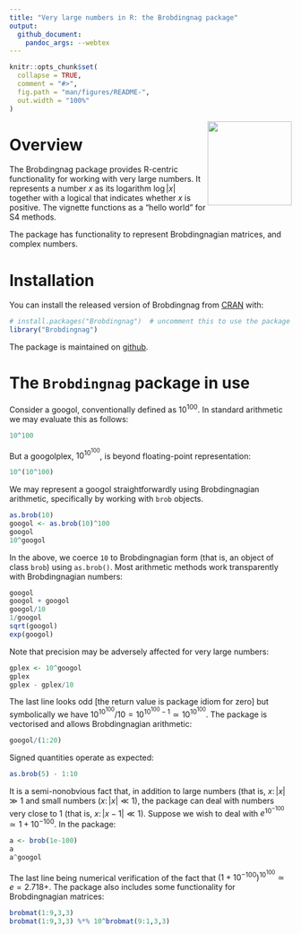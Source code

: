 ```yaml
---
title: "Very large numbers in R: the Brobdingnag package"
output:
  github_document:
    pandoc_args: --webtex
---
```



<!-- README.md is generated from README.Rmd. Please edit that file -->

```r
knitr::opts_chunk$set(
  collapse = TRUE,
  comment = "#>",
  fig.path = "man/figures/README-",
  out.width = "100%"
)
```

<img src="man/figures/brobdingnag.png" width = "150" align="right" />


<!-- badges: start --
[![CRAN_Status_Badge](https://www.r-pkg.org/badges/version/Brobdingnag?color=green)](https://cran.r-project.org/package=Brobdingnag)
<!-- badges: end -->


# Overview

The Brobdingnag package provides R-centric functionality for working
with very large numbers.  It represents a number $x$ as its logarithm
$\log\left|x\right|$ together with a logical that indicates whether
$x$ is positive.  The vignette functions as a "hello world" for S4
methods.

The package has functionality to represent Brobdingnagian matrices,
and complex numbers.


# Installation

You can install the released version of Brobdingnag from [CRAN](https://CRAN.R-project.org) with:

```r
# install.packages("Brobdingnag")  # uncomment this to use the package
library("Brobdingnag")
```

The package is maintained on
[github](https://github.com/RobinHankin/Brobdingnag).	

# The `Brobdingnag` package in use

Consider a googol, conventionally defined as $10^{100}$.  In standard
arithmetic we may evaluate this as follows:

```r
10^100
```

But a googolplex, $10^{10^{100}}$, is beyond floating-point representation:

```r
10^(10^100)
```

We may represent a googol straightforwardly using Brobdingnagian
arithmetic, specifically by working with `brob` objects.

```r
as.brob(10)
googol <- as.brob(10)^100
googol
10^googol
```

In the above, we coerce `10` to Brobdingnagian form (that is, an
object of class `brob`) using `as.brob()`.  Most arithmetic methods
work transparently with Brobdingnagian numbers:


```r
googol
googol + googol
googol/10
1/googol
sqrt(googol)
exp(googol)
```

Note that precision may be adversely affected for very large numbers:

```r
gplex <- 10^googol
gplex
gplex - gplex/10
```

The last line looks odd [the return value is package idiom for zero]
but symbolically we have $10^{10^{100}}/10=10^{10^{100}-1}\simeq
10^{10^{100}}$.  The package is vectorised and allows Brobdingnagian
arithmetic:

```r
googol/(1:20)
```

Signed quantities operate as expected:

```r
as.brob(5) - 1:10
```

It is a semi-nonobvious fact that, in addition to large numbers (that
is, $x\colon\left|x\right|\gg 1$ and small numbers
($x\colon\left|x\right|\ll 1$), the package can deal with numbers very
close to 1 (that is, $x\colon\left|x-1\right|\ll 1$).  Suppose we wish
to deal with $e^{10^{-100}}\simeq 1+10^{-100}$.  In the package:

```r
a <- brob(1e-100)
a
a^googol
```

The last line being numerical verification of the fact that
$\left(1+10^{-100}\right)^{10^{100}}\simeq e=2.718+$.  The package
also includes some functionality for Brobdingnagian matrices:

```r
brobmat(1:9,3,3)
brobmat(1:9,3,3) %*% 10^brobmat(9:1,3,3)
```
